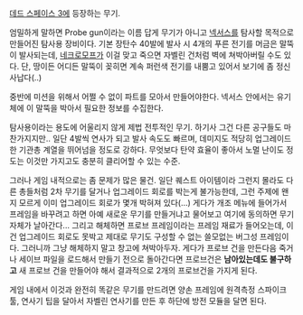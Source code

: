 [[데드 스페이스 3]]에 등장하는 무기.

엄밀하게 말하면 Probe gun이라는 이름 답게 무기가 아니고 [[넥서스]]를 탐사할 목적으로 만들어진 탐사용 장비이다. 기본 장탄수 40발에 발사 시 4개의 푸른 전기를 머금은 말뚝이 발사되는데, [[네크로모프]]가 이걸 맞고 죽으면 자벨린 건처럼 벽에 쳐박아버릴 수도 있다. 단, 땅이든 어디든 말뚝이 꽂히면 계속 퍼런색 전기를 내뿜고 있어서 보기에 좀 정신사납다(..)

중반에 미션을 위해서 어쩔 수 없이 파트를 모아서 만들어야한다. 넥서스 안에서는 유기체에 이 말뚝을 박아서 필요한 정보를 수집한다. 

탐사용이라는 용도에 어울리지 않게 제법 전투적인 무기. 하기사 그건 다른 공구들도 마찬가지지만.. 일단 4발씩 연사가 되고 발사 속도도 빠르며, 데미지도 적당히 업그레이드한 기관총 계열을 뛰어넘을 정도로 강하다. 무엇보다 탄약 효율이 좋아서 노멀 난이도 정도는 이것만 가지고도 충분히 클리어할 수 있는 수준. 

그러나 게임 내적으로는 좀 문제가 많은 물건. 일단 퀘스트 아이템이라 그런지 몰라도 다른 총들처럼 2차 무기를 달거나 업그레이드 회로를 박는게 불가능한데, 그런 주제에 왠지 모르게 이미 업그레이드 회로가 몇개 박혀져 있다(...) 게다가 개조 메뉴에 들어가서 프레임을 바꾸려고 하면 아예 새로운 무기를 만들거냐고 물어보고 여기에 동의하면 무기 자체가 날아간다... 그리고 해체하면 프로브 프레임이라는 프레임 재료가 들어오는데, 이건 업그레이드 회로도 못박고 제대로 무기도 구성할 수 없는 쓸모없는 버그성 프레임이다. 그러니까 그냥 해체하지 말고 창고에 쳐박아두자. 
게다가 프로브 건을 만든다음 죽거나 세이브 파일을 로드해서 만들기 전으로 돌아간다면 프로브건은 '''남아있는데도 불구하고''' 새 프로브 건을 만들어야 해서 결과적으로 2개의 프로브건을 가지게 된다.

게임 내에서 이것과 완전히 똑같은 무기를 만드려면 양손 프레임에 원격측정 스파이크 툴, 연사기 팁을 달아서 자벨린 연사기를 만든 후 하단에 방전 모듈을 달면 된다.
